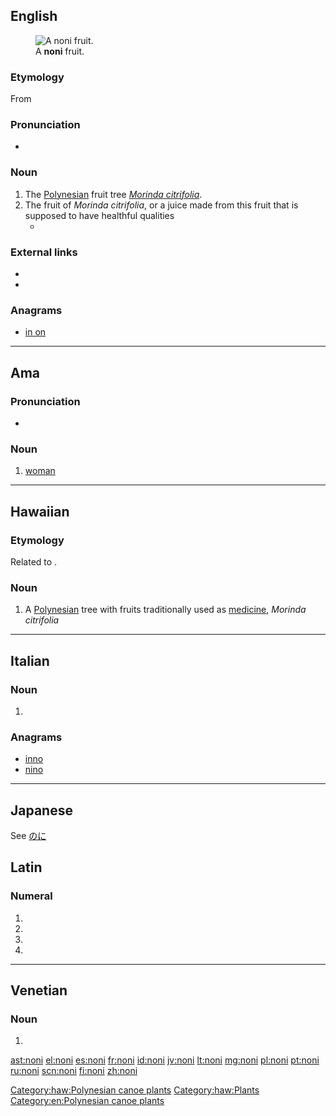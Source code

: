 ==English==
[[File:Morinda_citrifolia_Fruit.jpg|thumb|A '''noni''' fruit.]]

===Etymology===
From {{etyl|haw|en}} {{term|lang=haw|noni}}

===Pronunciation===
* {{IPA|ˈnoʊni|lang=en}} {{a|US}}

===Noun===
{{en-noun|~}}

# The [[Polynesia]]n fruit tree ''[[Morinda citrifolia]]''.
# The fruit of ''Morinda citrifolia'', or a juice made from this fruit that is supposed to have healthful qualities
#* {{quote-news|year=2009|date=August 20|author=The You Docs|title=Are antioxidants worth the cash?|work=Toronto Star|url=http://www.thestar.com/living/article/682895
|passage=I'm wondering if the claims you hear about the so-called miracle antioxidants – including goji, açai and '''noni''' – are true. }}

===External links===
* {{pedia|Morinda citrifolia}}
* {{specieslite|Morinda citrifolia}}

===Anagrams===
* [[in on#English|in on]]

----

==Ama==

===Pronunciation===
* {{IPA|/nɒni/|lang=amm}}

===Noun===
{{head|amm|noun}}

# [[woman]]

----

==Hawaiian==

===Etymology===
Related to {{etyl|sm|-}} {{term|nonu|lang=sm}}.

===Noun===
{{head|haw|noun}}

# A [[Polynesian]] tree with fruits traditionally used as [[medicine]], ''Morinda citrifolia''

[[Category:haw:Polynesian canoe plants]]
[[Category:haw:Plants]]
[[Category:en:Polynesian canoe plants]]

----

==Italian==

===Noun===
{{head|it|plural|g=m}}

# {{plural of|nono|lang=it}}

===Anagrams===
* [[inno#Italian|inno]]
* [[nino#Italian|nino]]

----
==Japanese==
See [[のに]]

==Latin==

===Numeral===
{{la-num-form|nonī}}

# {{inflection of|nonus||nom|m|p|lang=la}}
# {{inflection of|nonus||gen|m|s|lang=la}}
# {{inflection of|nonus||gen|n|s|lang=la}}
# {{inflection of|nonus||voc|m|p|lang=la}}

----

==Venetian==

===Noun===
{{head|vec|plural}} {{g|m}}

# {{plural of|nono|lang=vec}}

[[ast:noni]]
[[el:noni]]
[[es:noni]]
[[fr:noni]]
[[id:noni]]
[[jv:noni]]
[[lt:noni]]
[[mg:noni]]
[[pl:noni]]
[[pt:noni]]
[[ru:noni]]
[[scn:noni]]
[[fi:noni]]
[[zh:noni]]
